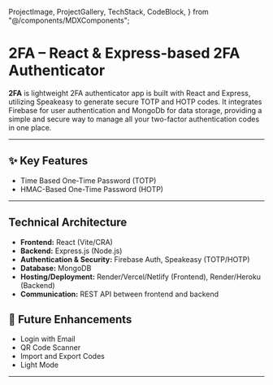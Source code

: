   ProjectImage,
  ProjectGallery,
  TechStack,
  CodeBlock,
} from "@/components/MDXComponents";

# 2FA – React & Express-based 2FA Authenticator

**2FA** is lightweight 2FA authenticator app is built with React and Express, utilizing Speakeasy to generate secure TOTP and HOTP codes. It integrates Firebase for user authentication and MongoDb for data storage, providing a simple and secure way to manage all your two-factor authentication codes in one place.

<ProjectImage
  src="/projects/2fa.png"
  alt="Typing Practice App Settings Page"
  caption="Advanced Filters and Customizable Practice Sessions"
  size="large"
/>

---

## ✨ Key Features

- Time Based One-Time Password (TOTP)
- HMAC-Based One-Time Password (HOTP)

---

## Technical Architecture
- **Frontend:** React (Vite/CRA)
- **Backend:** Express.js (Node.js)
- **Authentication & Security:** Firebase Auth, Speakeasy (TOTP/HOTP)
- **Database:** MongoDB
- **Hosting/Deployment:** Render/Vercel/Netlify (Frontend), Render/Heroku (Backend)
- **Communication:** REST API between frontend and backend

## 🚀 Future Enhancements
- Login with Email
- QR Code Scanner
- Import and Export Codes
- Light Mode

---
